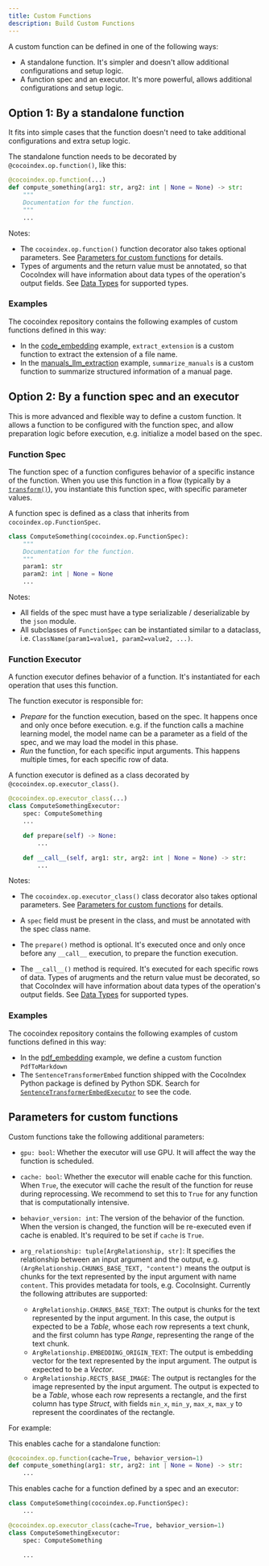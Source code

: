 ```yaml
---
title: Custom Functions
description: Build Custom Functions
---
```



A custom function can be defined in one of the following ways:

*   A standalone function. It's simpler and doesn't allow additional configurations and setup logic.
*   A function spec and an executor. It's more powerful, allows additional configurations and setup logic.

## Option 1: By a standalone function

It fits into simple cases that the function doesn't need to take additional configurations and extra setup logic.

<Tabs>
<TabItem value="python" label="Python" default>

The standalone function needs to be decorated by `@cocoindex.op.function()`, like this:

```python
@cocoindex.op.function(...)
def compute_something(arg1: str, arg2: int | None = None) -> str:
    """
    Documentation for the function.
    """
    ...
```

Notes:

*   The `cocoindex.op.function()` function decorator also takes optional parameters.
    See [Parameters for custom functions](#parameters-for-custom-functions) for details.
*   Types of arguments and the return value must be annotated, so that CocoIndex will have information about data types of the operation's output fields.
    See [Data Types](/docs/core/data_types) for supported types.

</TabItem>
</Tabs>

### Examples

The cocoindex repository contains the following examples of custom functions defined in this way:

*   In the [code_embedding](https://github.com/cocoindex-io/cocoindex/blob/main/examples/code_embedding/main.py) example,
    `extract_extension` is a custom function to extract the extension of a file name.
*   In the [manuals_llm_extraction](https://github.com/cocoindex-io/cocoindex/blob/main/examples/manuals_llm_extraction/main.py) example,
    `summarize_manuals` is a custom function to summarize structured information of a manual page.


## Option 2: By a function spec and an executor

This is more advanced and flexible way to define a custom function.
It allows a function to be configured with the function spec, and allow preparation logic before execution, e.g. initialize a model based on the spec.

### Function Spec

The function spec of a function configures behavior of a specific instance of the function.
When you use this function in a flow (typically by a [`transform()`](/docs/core/flow_def#transform)), you instantiate this function spec, with specific parameter values.

<Tabs>
<TabItem value="python" label="Python" default>

A function spec is defined as a class that inherits from `cocoindex.op.FunctionSpec`.

```python
class ComputeSomething(cocoindex.op.FunctionSpec):
    """
    Documentation for the function.
    """
    param1: str
    param2: int | None = None
    ...
```

Notes:
*   All fields of the spec must have a type serializable / deserializable by the `json` module.
*   All subclasses of `FunctionSpec` can be instantiated similar to a dataclass, i.e. `ClassName(param1=value1, param2=value2, ...)`.

</TabItem>
</Tabs>


### Function Executor

A function executor defines behavior of a function. It's instantiated for each operation that uses this function.

The function executor is responsible for:

*   *Prepare* for the function execution, based on the spec.
    It happens once and only once before execution.
    e.g. if the function calls a machine learning model, the model name can be a parameter as a field of the spec, and we may load the model in this phase.
*   *Run* the function, for each specific input arguments. This happens multiple times, for each specific row of data.

<Tabs>
<TabItem value="python" label="Python" default>

A function executor is defined as a class decorated by `@cocoindex.op.executor_class()`.


```python
@cocoindex.op.executor_class(...)
class ComputeSomethingExecutor:
    spec: ComputeSomething
    ...

    def prepare(self) -> None:
        ...

    def __call__(self, arg1: str, arg2: int | None = None) -> str:
        ...
```

Notes:

*   The `cocoindex.op.executor_class()` class decorator also takes optional parameters.
    See [Parameters for custom functions](#parameters-for-custom-functions) for details.

*   A `spec` field must be present in the class, and must be annotated with the spec class name.
*   The `prepare()` method is optional. It's executed once and only once before any `__call__` execution, to prepare the function execution.
*   The `__call__()` method is required. It's executed for each specific rows of data.
    Types of arugments and the return value must be decorated, so that CocoIndex will have information about data types of the operation's output fields.
    See [Data Types](/docs/core/data_types) for supported types.

</TabItem>
</Tabs>

### Examples

The cocoindex repository contains the following examples of custom functions defined in this way:

*   In the [pdf_embedding](https://github.com/cocoindex-io/cocoindex/blob/main/examples/pdf_embedding/main.py) example, we define a custom function `PdfToMarkdown`
*   The `SentenceTransformerEmbed` function shipped with the CocoIndex Python package is defined by Python SDK.
    Search for [`SentenceTransformerEmbedExecutor`](https://github.com/search?q=repo%3Acocoindex-io%2Fcocoindex+lang%3Apython+SentenceTransformerEmbedExecutor&type=code) to see the code.

## Parameters for custom functions

Custom functions take the following additional parameters:

*   `gpu: bool`: Whether the executor will use GPU. It will affect the way the function is scheduled.

*   `cache: bool`: Whether the executor will enable cache for this function.
     When `True`, the executor will cache the result of the function for reuse during reprocessing.
     We recommend to set this to `True` for any function that is computationally intensive.

*   `behavior_version: int`: The version of the behavior of the function.
    When the version is changed, the function will be re-executed even if cache is enabled.
    It's required to be set if `cache` is `True`.

*   `arg_relationship: tuple[ArgRelationship, str]`: It specifies the relationship between an input argument and the output,
    e.g. `(ArgRelationship.CHUNKS_BASE_TEXT, "content")` means the output is chunks for the text represented by the
    input argument with name `content`.
    This provides metadata for tools, e.g. CocoInsight.
    Currently the following attributes are supported:

    *   `ArgRelationship.CHUNKS_BASE_TEXT`:
        The output is chunks for the text represented by the input argument. In this case, the output is expected to be a *Table*, whose each row represents a text chunk, and the first column has type *Range*, representing the range of the text chunk.
    *   `ArgRelationship.EMBEDDING_ORIGIN_TEXT`: The output is embedding vector for the text represented by the input argument. The output is expected to be a *Vector*.
    *   `ArgRelationship.RECTS_BASE_IMAGE`: The output is rectangles for the image represented by the input argument. The output is expected to be a *Table*, whose each row represents a rectangle, and the first column has type *Struct*, with fields `min_x`, `min_y`, `max_x`, `max_y` to represent the coordinates of the rectangle.

For example:

<Tabs>
<TabItem value="python" label="Python" default>

This enables cache for a standalone function:

```python
@cocoindex.op.function(cache=True, behavior_version=1)
def compute_something(arg1: str, arg2: int | None = None) -> str:
    ...
```

This enables cache for a function defined by a spec and an executor:

```python
class ComputeSomething(cocoindex.op.FunctionSpec):
    ...

@cocoindex.op.executor_class(cache=True, behavior_version=1)
class ComputeSomethingExecutor:
    spec: ComputeSomething

    ...
```

</TabItem>
</Tabs>
